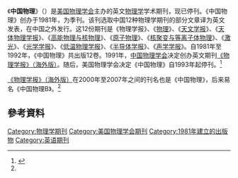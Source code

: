 {{Otheruses
|subject=美国物理学会1981年至1992年出版的期刊
|other=2000年至2007年之间中国物理学会出版的同名期刊
|中国物理B
}}
{{Infobox Journal
| title        = 中国物理
| native_title = ''Chinese Physics''
| formernames  = 
| cover        = 
| editor       = 
| discipline   = 
| language     = 英文
| abbreviation = Chin. Phys.
| publisher    = [[美国物理学会|美国物理学会]]
| country      = [[美国|US]]
| frequency    =  每月
| history      = 1981-1992
| openaccess   = 
| impact       = 
| impact-year  = 
| website      =
| link1        = 
| link1-name   = 
| link2        = 
| link2-name   = 
| RSS          = 
| atom         = 
| JSTOR        = 
| OCLC =
| LCCN =
| CODEN = 
| ISSN = 0273-429X
| eISSN = 
| CN = 
}}
《'''中国物理'''》（{{lang|en|''Chinese Physics''}}）是[[美国物理学会|美国物理学会]]主办的英文[[物理学|物理学]]学术期刊，现已停刊。《中国物理》创办于1981年，为季刊。该刊选取中国12种物理学期刊的部分文章译为英文发表，在中国之外发行。这12份期刊是《物理学报》、《[[物理_(期刊)|物理]]》、《[[天文学报|天文学报]]》、《[[天体物理学报|天体物理学报]]》、《[[高能物理与核物理|高能物理与核物理]]》、《[[原子物理_(期刊)|原子物理]]》、《[[核聚变与等离子体物理|核聚变与等离子体物理]]》、《[[激光_(期刊)|激光]]》、《[[光学学报|光学学报]]》、《[[低温物理学报_(中国)|低温物理学报]]》、《[[半导体学报|半导体学报]]》、《[[声学学报|声学学报]]》。自1981年至1992年，《中国物理》共出版12卷。1991年，[[中国物理学会|中国物理学会]]决定创办英文期刊[[中国物理B|《物理学报》（海外版）]]。随后，美国物理学会决定《中国物理》自1993年起停刊。<ref name="DQLiu">{{cite journal|author1=刘大乾|title=《物理学报》创刊70周年（1933—2002年）大事记|journal=物理|date=2003|volume=32|issue=12|url=http://www.wuli.ac.cn/fileup/PDF/20031212.pdf|access-date=2016-08-04|archive-date=2016-08-17|archive-url=https://web.archive.org/web/20160817092229/http://www.wuli.ac.cn/fileup/PDF/20031212.pdf|dead-url=no}}</ref>

[[中国物理B|《物理学报》（海外版）]]在2000年至2007年之间的刊名也是《中国物理》，后来易名《中国物理B》。<ref name="DQLiu"/>

==參考資料==
{{reflist}}

[[Category:物理学期刊|Category:物理学期刊]]
[[Category:美国物理学会期刊|Category:美国物理学会期刊]]
[[Category:1981年建立的出版物|Category:1981年建立的出版物]]
[[Category:英语期刊|Category:英语期刊]]